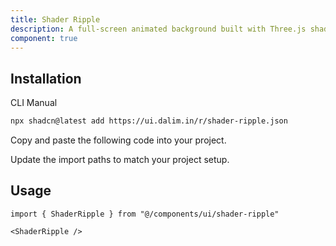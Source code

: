 ```yaml
---
title: Shader Ripple
description: A full-screen animated background built with Three.js shaders. Renders smooth colorful line effects using a custom fragment shader.
component: true
---
```


<ComponentPreview
  name="shader-ripple-01"
  className="[&_.preview>[data-orientation=vertical]]:sm:max-w-[90%] **:[.preview]:min-h-[630px]"
  description="Full-screen animated shader background using Three.js."
  align="start"
/>

<ComponentPreview
  name="shader-ripple-02"
  className="[&_.preview>[data-orientation=vertical]]:sm:max-w-[90%] **:[.preview]:min-h-[630px]"
  description="Full-screen animated shader background using Three.js."
  align="start"
/>

<ComponentPreview
  name="shader-ripple-03"
  className="[&_.preview>[data-orientation=vertical]]:sm:max-w-[90%] **:[.preview]:min-h-[630px]"
  description="Full-screen animated shader background using Three.js."
  align="start"
/>

## Installation

<CodeTabs>

<TabsList>
  <TabsTrigger value="cli">CLI</TabsTrigger>
  <TabsTrigger value="manual">Manual</TabsTrigger>
</TabsList>

<TabsContent value="cli">

```bash
npx shadcn@latest add https://ui.dalim.in/r/shader-ripple.json
```

</TabsContent> <TabsContent value="manual"> <Steps>

<Step>Copy and paste the following code into your project.</Step>

<ComponentSource name="shader-ripple" title="components/ui/shader-ripple.tsx" />

<Step>Update the import paths to match your project setup.</Step>

</Steps> </TabsContent> </CodeTabs>

## Usage

```tsx  
import { ShaderRipple } from "@/components/ui/shader-ripple"
```

```tsx  
<ShaderRipple /> 
```
 
